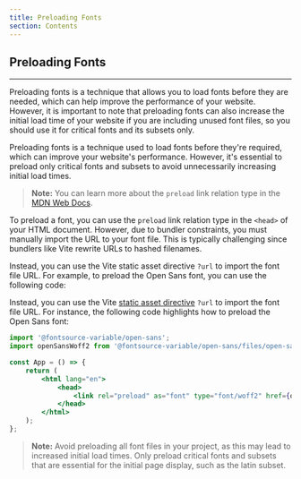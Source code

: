 ```yaml
---
title: Preloading Fonts
section: Contents
---
```


## Preloading Fonts

---

Preloading fonts is a technique that allows you to load fonts before they are needed, which can help improve the performance of your website. However, it is important to note that preloading fonts can also increase the initial load time of your website if you are including unused font files, so you should use it for critical fonts and its subsets only.

Preloading fonts is a technique used to load fonts before they're required, which can improve your website's performance. However, it's essential to preload only critical fonts and subsets to avoid unnecessarily increasing initial load times.

> **Note:** You can learn more about the `preload` link relation type in the [MDN Web Docs](https://developer.mozilla.org/en-US/docs/Web/HTML/Attributes/rel/preload).

To preload a font, you can use the `preload` link relation type in the `<head>` of your HTML document. However, due to bundler constraints, you must manually import the URL to your font file. This is typically challenging since bundlers like Vite rewrite URLs to hashed filenames.

Instead, you can use the Vite static asset directive `?url` to import the font file URL. For example, to preload the Open Sans font, you can use the following code:

Instead, you can use the Vite [static asset directive](https://vitejs.dev/guide/assets.html#explicit-url-imports) `?url` to import the font file URL. For instance, the following code highlights how to preload the Open Sans font:

```jsx
import '@fontsource-variable/open-sans';
import openSansWoff2 from '@fontsource-variable/open-sans/files/open-sans-latin-wght-normal.woff2?url';

const App = () => {
	return (
		<html lang="en">
			<head>
				<link rel="preload" as="font" type="font/woff2" href={openSansWoff2} crossorigin/>
			</head>
		</html>
	);
};
```

> **Note:** Avoid preloading all font files in your project, as this may lead to increased initial load times. Only preload critical fonts and subsets that are essential for the initial page display, such as the latin subset.

